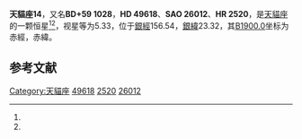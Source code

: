 {{Starbox begin
| name = 天貓座14
}}
{{Starbox observe
| epoch = [[J2000.0|J2000.0]]
| constell = [[天貓座|天貓座]]<ref name=SIMBAD>{{cite web
 | url=http://simbad.u-strasbg.fr/simbad/sim-id?Ident=HR+2520
 | title=Pulsating variable Star
 | publisher=Centre de Données astronomiques de Strasbourg
 | work=SIMBAD
 | accessdate=2012-07-13
 | archive-date=2020-07-12
 | archive-url=https://web.archive.org/web/20200712204314/http://simbad.u-strasbg.fr/simbad/sim-id?Ident=HR+2520
 | dead-url=no
 }}</ref><ref name=DATA>{{cite web
 | url=http://vizier.u-strasbg.fr/viz-bin/VizieR-5?-out.add=.&-source=5050&-corr=PK=HR&-out.max=9999&HR=2520
 | title=VizieR Detailed Page
 | accessdate=2012-07-13
 | archive-date=2020-07-12
 | archive-url=https://web.archive.org/web/20200712204249/http://vizier.u-strasbg.fr/viz-bin/VizieR-5?-out.add=.&-source=5050&-corr=PK%3DHR&-out.max=9999&HR=2520
 | dead-url=no
 }}</ref>
| 星官 = 
| ra = {{RA|6|53|5.1}}<ref name=SIMBAD /><ref name=DATA />
| dec = {{DEC|+59|26|55}}<ref name=SIMBAD /><ref name=DATA />
| appmag_v = 5.33<ref name=SIMBAD /><ref name=DATA />
}}
{{Starbox character
| class = G4III+A2V<ref name=SIMBAD /><ref name=DATA />
| b-v = 0.65<ref name=SIMBAD /><ref name=DATA />
| u-b = <ref name=SIMBAD /><ref name=DATA />
| r-i = <ref name=SIMBAD /><ref name=DATA />
| variable = 
}}
{{Starbox astrometry
| radial_v = 
| prop_mo_ra = 13
| parallax = 0.005
| p_error = 
}}
{{Starbox catalog
| names =BD+59 1028，[[SAO星表|SAO]] 26012，[[HD星表|HD]] 49618，[[HR星表|HR]] 2520}}
{{Starbox reference |Simbad=HR+2520}}
{{Starbox end}}

'''天貓座14'''，又名'''BD+59 1028'''，'''HD 49618'''、'''SAO 26012'''、'''HR 2520'''，是[[天貓座|天貓座]]的一颗恒星<ref name=SIMBAD /><ref name=DATA />，视星等为5.33，位于[[銀道座標系|銀經]]156.54，[[銀道座標系|銀緯]]23.32，其[[B1900.0|B1900.0]]坐标为赤經{{RA|6|44|15.9}}，赤緯{{DEC|+59|23.32|2}}。

== 参考文献 ==
{{reflist}}

{{天猫座恒星}}

[[Category:天貓座|Category:天貓座]]
[[Category:HD和HDE天體|49618]]
[[Category:HR天體|2520]]
[[Category:SAO天體|26012]]


{{star-stub}}